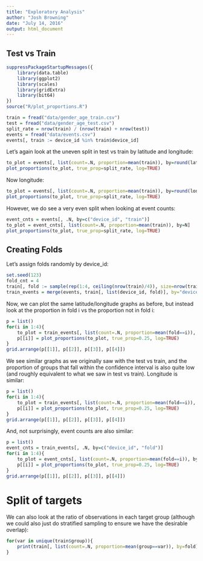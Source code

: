```yaml
---
title: "Exploratory Analysis"
author: "Josh Browning"
date: "July 14, 2016"
output: html_document
---
```


## Test vs Train

```r
suppressPackageStartupMessages({
    library(data.table)
    library(ggplot2)
    library(scales)
    library(gridExtra)
    library(bit64)
})
source("R/plot_proportions.R")
```

```r
train = fread("data/gender_age_train.csv")
test = fread("data/gender_age_test.csv")
split_rate = nrow(train) / (nrow(train) + nrow(test))
events = fread("data/events.csv")
events[, train := device_id %in% train$device_id]
```

Let's again look at the uneven split in test vs train by latitude and longitude:

```r
to_plot = events[, list(count=.N, proportion=mean(train)), by=round(latitude, 1)]
plot_proportions(to_plot, true_prop=split_rate, log=TRUE)
```

Now longitude:

```r
to_plot = events[, list(count=.N, proportion=mean(train)), by=round(longitude, 1)]
plot_proportions(to_plot, true_prop=split_rate, log=TRUE)
```

However, we do see a very even split when looking at event counts:

```r
event_cnts = events[, .N, by=c("device_id", "train")]
to_plot = event_cnts[, list(count=.N, proportion=mean(train)), by=N]
plot_proportions(to_plot, true_prop=split_rate, log=TRUE)
```

## Creating Folds

Let's assign folds randomly by device_id:

```r
set.seed(123)
fold_cnt = 4
train[, fold := sample(rep(1:4, ceiling(nrow(train)/4)), size=nrow(train))]
train_events = merge(events, train[, list(device_id, fold)], by="device_id")
```

Now, we can plot the same latitude/longitude graphs as before, but instead look at the proportion in fold i vs the proportion not in fold i:

```r
p = list()
for(i in 1:4){
    to_plot = train_events[, list(count=.N, proportion=mean(fold==i)), by=round(latitude, 1)]
    p[[i]] = plot_proportions(to_plot, true_prop=0.25, log=TRUE)
}
grid.arrange(p[[1]], p[[2]], p[[3]], p[[4]])
```

We see similar graphs as we originally saw with the test vs train, and the proportion of groups that fall within the confidence interval is also quite low (and roughly equivalent to what we saw in test vs train).  Longitude is similar:

```r
p = list()
for(i in 1:4){
    to_plot = train_events[, list(count=.N, proportion=mean(fold==i)), by=round(longitude, 1)]
    p[[i]] = plot_proportions(to_plot, true_prop=0.25, log=TRUE)
}
grid.arrange(p[[1]], p[[2]], p[[3]], p[[4]])
```

And, not surprisingly, event counts are also similar:

```r
p = list()
event_cnts = train_events[, .N, by=c("device_id", "fold")]
for(i in 1:4){
    to_plot = event_cnts[, list(count=.N, proportion=mean(fold==i)), by=N]
    p[[i]] = plot_proportions(to_plot, true_prop=0.25, log=TRUE)
}
grid.arrange(p[[1]], p[[2]], p[[3]], p[[4]])
```

# Split of targets

We can also look at the ratio of observations in each target group (although we could also just do stratified sampling to ensure we have the desirable overlap):

```r
for(var in unique(train$group)){
    print(train[, list(count=.N, proportion=mean(group==var)), by=fold])
}
```